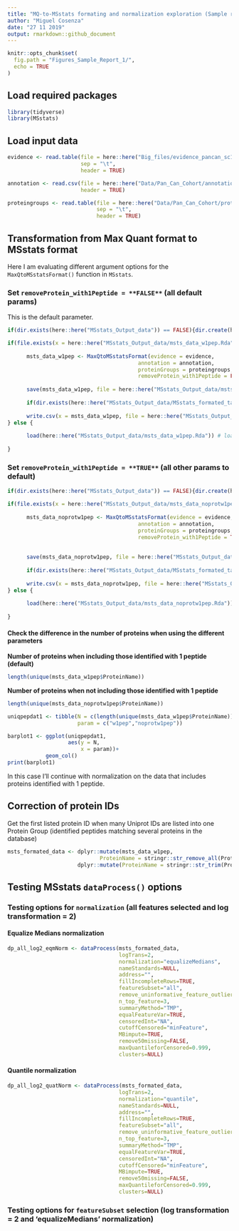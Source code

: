 ```yaml
---
title: "MQ-to-MSstats formating and normalization exploration (Sample report 1)"
author: "Miguel Cosenza"
date: "27 11 2019"
output: rmarkdown::github_document
---
```


```r
knitr::opts_chunk$set(
  fig.path = "Figures_Sample_Report_1/",
  echo = TRUE
)
```
## Load required packages

```r
library(tidyverse)
library(MSstats)
```


## Load input data 

```r
evidence <- read.table(file = here::here("Big_files/evidence_pancan_sc1.txt"),
                       sep = "\t",
                       header = TRUE)

annotation <- read.csv(file = here::here("Data/Pan_Can_Cohort/annotation_pancan_sc1.csv"),
                       header = TRUE)

proteingroups <- read.table(file = here::here("Data/Pan_Can_Cohort/proteinGroups_pancan_sc1.txt"),
                            sep = "\t",
                            header = TRUE)
```

## Transformation from Max Quant format to MSstats format 

Here I am evaluating different argument options for the `MaxQtoMSstatsFormat()` function in `MSstats`. 

### Set `removeProtein_with1Peptide = **FALSE**` (all default params)

This is the default parameter.

```r
if(dir.exists(here::here("MSstats_Output_data")) == FALSE){dir.create(here::here("MSstats_Output_data"))}

if(file.exists(x = here::here("MSstats_Output_data/msts_data_w1pep.Rda")) == FALSE){ # check if Rda file with the data is already available. 
      
      msts_data_w1pep <- MaxQtoMSstatsFormat(evidence = evidence,
                                         annotation = annotation,
                                         proteinGroups = proteingroups,
                                         removeProtein_with1Peptide = FALSE)
      
      save(msts_data_w1pep, file = here::here("MSstats_Output_data/msts_data_w1pep.Rda")) # save Rda file for faster loading later if required
      
      if(dir.exists(here::here("MSstats_Output_data/MSstats_formated_tables")) == FALSE){dir.create(here::here("MSstats_Output_data/MSstats_formated_tables"))}
      
      write.csv(x = msts_data_w1pep, file = here::here("MSstats_Output_data/MSstats_formated_tables/msstats_data_protsw1pep.csv")) # protsw1pep means 'this file contains proteins that were identified only with 1 peptide". 
} else {
      
      load(here::here("MSstats_Output_data/msts_data_w1pep.Rda")) # load the Rda file if available.
      
}
```

### Set `removeProtein_with1Peptide = **TRUE**` (all other params to default)

```r
if(dir.exists(here::here("MSstats_Output_data")) == FALSE){dir.create(here::here("MSstats_Output_data"))}

if(file.exists(x = here::here("MSstats_Output_data/msts_data_noprotw1pep.Rda")) == FALSE){ # check if Rda file with the data is already available. 
      
      msts_data_noprotw1pep <- MaxQtoMSstatsFormat(evidence = evidence,
                                         annotation = annotation,
                                         proteinGroups = proteingroups,
                                         removeProtein_with1Peptide = TRUE)
      
      
      save(msts_data_noprotw1pep, file = here::here("MSstats_Output_data/msts_data_noprotw1pep.Rda")) # save Rda file for faster loading later if required
      
      if(dir.exists(here::here("MSstats_Output_data/MSstats_formated_tables")) == FALSE){dir.create(here::here("MSstats_Output_data/MSstats_formated_tables"))}
      
      write.csv(x = msts_data_noprotw1pep, file = here::here("MSstats_Output_data/MSstats_formated_tables/msstats_data_noprotw1pep.csv")) # noprotw1pe means 'this file does not contains proteins that were identified only with 1 peptide". 
} else {
      
      load(here::here("MSstats_Output_data/msts_data_noprotw1pep.Rda")) # load the Rda file if available.
      
}
```

#### Check the difference in the number of proteins when using the different parameters 


**Number of proteins when including those identified with 1 peptide (default)**
```r
length(unique(msts_data_w1pep$ProteinName))
```

**Number of proteins when not including those identified with 1 peptide**
```r
length(unique(msts_data_noprotw1pep$ProteinName))
```

```r
uniqpepdat1 <- tibble(N = c(length(unique(msts_data_w1pep$ProteinName)), length(unique(msts_data_noprotw1pep$ProteinName))),
                      param = c("w1pep","noprotw1pep"))
```

```r
barplot1 <- ggplot(uniqpepdat1,
                   aes(y = N,
                       x = param))+
            geom_col()
print(barplot1)
```

In this case I'll continue with normalization on the data that includes proteins identified with 1 peptide.

## Correction of protein IDs  

Get the first listed protein ID when many Uniprot IDs are listed into one Protein Group (identified peptides matching several proteins in the database)

```r
msts_formated_data <- dplyr::mutate(msts_data_w1pep,
                             ProteinName = stringr::str_remove_all(ProteinName, ";.*$")) %>%
                      dplyr::mutate(ProteinName = stringr::str_trim(ProteinName))
```

## Testing MSstats `dataProcess()` options  

### Testing options for `normalization` (all features selected and log transformation = 2)  

#### Equalize Medians normalization  
```r
dp_all_log2_eqmNorm <- dataProcess(msts_formated_data,
                                   logTrans=2,
                                   normalization="equalizeMedians",
                                   nameStandards=NULL,
                                   address="",
                                   fillIncompleteRows=TRUE,
                                   featureSubset="all",
                                   remove_uninformative_feature_outlier=FALSE,
                                   n_top_feature=3,
                                   summaryMethod="TMP",
                                   equalFeatureVar=TRUE,
                                   censoredInt="NA",
                                   cutoffCensored="minFeature",
                                   MBimpute=TRUE,
                                   remove50missing=FALSE,
                                   maxQuantileforCensored=0.999,
                                   clusters=NULL)
```

#### Quantile normalization  
```r
dp_all_log2_quatNorm <- dataProcess(msts_formated_data,
                                   logTrans=2,
                                   normalization="quantile",
                                   nameStandards=NULL,
                                   address="",
                                   fillIncompleteRows=TRUE,
                                   featureSubset="all",
                                   remove_uninformative_feature_outlier=FALSE,
                                   n_top_feature=3,
                                   summaryMethod="TMP",
                                   equalFeatureVar=TRUE,
                                   censoredInt="NA",
                                   cutoffCensored="minFeature",
                                   MBimpute=TRUE,
                                   remove50missing=FALSE,
                                   maxQuantileforCensored=0.999,
                                   clusters=NULL)
```

### Testing options for `featureSubset` selection (log transformation = 2 and 'equalizeMedians' normalization)  

#### 

